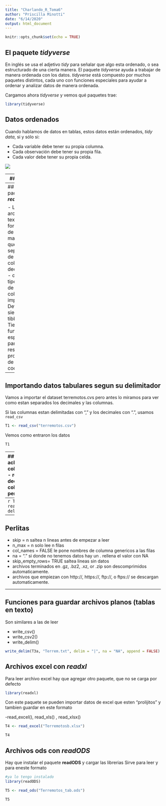```yaml
---
title: "Charlando_R_Toma6"
author: "Priscilla Minotti"
date: "6/14/2020"
output: html_document
---
```


```r
knitr::opts_chunk$set(echo = TRUE)

```

## El paquete **_tidyverse_**

En inglés se usa el adjetivo _tidy_  para señalar que algo esta ordenado, o sea estructurado de una cierta manera.
El paquete _tidyverse_ ayuda a trabajar de manera ordenada con los datos. 
 _tidyverse_ está compuesto por muchos paquetes distintos, cada uno con funciones especiales para ayudar a ordenar y analizar datos de manera ordenada. 

Cargamos ahora _tidyverse_ y vemos qué paquetes trae:

```r
library(tidyverse)
```

## Datos ordenados

Cuando hablamos de datos en tablas, estos datos están ordenados, _tidy data_, si y sólo si:

- Cada variable debe tener su propia columna.
- Cada observación debe tener su propia fila.
- Cada valor debe tener su propia celda.

![](tidy-1.svg)

---
## Tibbles

Para las tablas _tidyverse_ usa **_tibble_** que es un dataframe ordenado.
Miremos el dataset _iris_ que viene con R y descubramos sus particularidades:

```r
iris
```

Si unimos con lo anterior,  
- cada dataset a usar dentro de un mismo análisis debe estar en su propia tibble.
---
## El paquete **_readr_**

- Lee archivos de texto planos formateados de distinta manera (hay que ver separador de columnas y decimales)
- deduce el tipo de dato de cada columna y lo imprime
- Devuelve siempre una tibble
- Tiene funciones especiales para resolver problemas de codificación

---
##  Importando datos tabulares segun su delimitador

Vamos a importar el dataset  terremotos.cvs pero antes lo miramos para ver como estan separados los decimales y las columnas.

Si las columnas estan delimitadas con ","  y los decimales con  ".",  usamos `read_csv`

```r
T1 <- read_csv("terremotos.csv")
```
Vemos como entraron los datos
```r
T1
```
---
## Funciones para leer achivos
- read_csv()      columnas con , decimal con .
- read_csv2()     columnas con ; decimal con ,
- read_delim()    columnas con delimitador personalizado, ej delim = "|"

```r
T2 <- read_csv2("terremotos2.csv")
```

```r
T2
```
---
```r
T3a <- read_delim("Terremotos3.txt", delim = "|")
```
```r
T3a
```
```r

T3b <- read_delim("Terremotosb.prn", delim = " ")
```
```r
T3b
```

---

## Perlitas

- skip = n                   saltea n lineas antes de empezar a leer
- n_max = n                  solo lee n filas
- col_names = FALSE          le pone nombres de columna genericos a las filas
- na = "."                   si donde no tenemos datos hay un . rellena el valor con NA
- skip_empty_rows= TRUE      saltea lineas sin datos
- archivos terminados en .gz, .bz2, .xz, or .zip son descomprimidos automaticamente.
- archivos que empiezan con  http://, https://, ftp://, o ftps:// se descargan automaticamente. 

---

## Funciones para guardar archivos planos (tablas en texto)

Son similares a las de leer 

- write_csv()
- write_csv2()
- write_delim()

```r
write_delim(T3a, "Terrem.txt", delim = "|", na = "NA", append = FALSE)
```

## Archivos excel con **_readxl_**

Para leer archivo excel hay que agregar otro paquete, que no se carga por defecto
```r
library(readxl)
```

Con este paquete se pueden importar datos de excel que esten "prolijitos" y tambien guardar en este formato

-read_excel(), read_xls() , read_xlsx()
```r
T4 <- read_excel("Terremotosb.xlsx")
```

```r
T4
```
## Archivos ods con **_readODS_**

Hay que instalar el paquete **readODS** y cargar las librerias
Sirve para leer y para eneste formato

```r
#ya lo tengo instalado
library(readODS)

```


```r
T5 <- read_ods("Terremotos_tab.ods")
```

```r
T5
```

